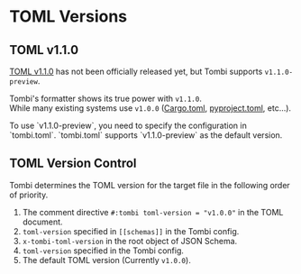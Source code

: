 
# TOML Versions

## TOML v1.1.0
[TOML v1.1.0](https://github.com/toml-lang/toml/issues/928) has not been officially released yet, but Tombi supports `v1.1.0-preview`.

Tombi's formatter shows its true power with `v1.1.0`.  
While many existing systems use `v1.0.0` ([Cargo.toml](https://doc.rust-lang.org/cargo/reference/manifest.html), [pyproject.toml](https://packaging.python.org/en/latest/guides/writing-pyproject-toml/), etc...).

<Note>
To use `v1.1.0-preview`, you need to specify the configuration in `tombi.toml`.
</Note>

<Note>
`tombi.toml` supports `v1.1.0-preview` as the default version.
</Note>

## TOML Version Control

Tombi determines the TOML version for the target file in the following order of priority.

1. The comment directive `#:tombi toml-version = "v1.0.0"` in the TOML document.
2. `toml-version` specified in `[[schemas]]` in the Tombi config.
3. `x-tombi-toml-version` in the root object of JSON Schema.
4. `toml-version` specified in the Tombi config.
5. The default TOML version (Currently `v1.0.0`).
